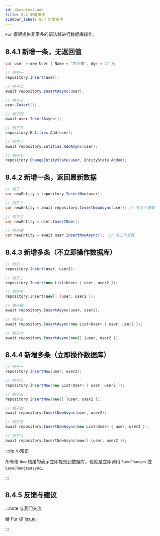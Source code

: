 ```yaml
---
id: dbcontext-add
title: 8.4 新增操作
sidebar_label: 8.4 新增操作
---
```


`Fur` 框架提供非常多的语法糖进行数据库操作。

## 8.4.1 新增一条，无返回值

```cs
var user = new User { Name = "百小僧", Age = 27 };

// 例子一
repository.Insert(user);

// 例子二
await repository.InsertAsync(user);

// 例子三
user.Insert();

// 例子四
await user.InsertAsync();

// 例子五
repository.Entities.Add(user);

// 例子六
await repository.Entities.AddAsync(user);

// 例子七
repository.ChangeEntityState(user, EntityState.Added);
```

## 8.4.2 新增一条，返回最新数据

```cs
// 例子一
var newEntity = repository.InsertNow(user);

// 例子二
var newEntity = await repository.InsertNowAsync(user); // 有三个重载

// 例子三
var newEntity = user.InsertNow();

// 例子四
var newEntity = await user.InsertNowAsync();  // 有三个重载
```

## 8.4.3 新增多条（不立即操作数据库）

```cs
// 例子一
repository.Insert(user, user2);

// 例子二
repository.Insert(new List<User> { user, user2 });

// 例子三
repository.Insert(new[] {user, user2 });

// 例子四
await repository.InsertAsync(user, user2);

// 例子五
await repository.InsertAsync(new List<User> { user, user2 });

// 例子六
await repository.InsertAsync(new[] {user, user2 });
```

## 8.4.4 新增多条（立即操作数据库）

```cs
// 例子一
repository.InsertNow(user, user2);

// 例子二
repository.InsertNow(new List<User> { user, user2 });

// 例子三
repository.InsertNow(new[] {user, user2 });

// 例子四
await repository.InsertNowAsync(user, user2);

// 例子五
await repository.InsertNowAsync(new List<User> { user, user2 });

// 例子六
await repository.InsertNowAsync(new[] {user, user2 });
```

:::tip 小知识

所有带 `Now` 结尾的表示立即提交到数据库，也就是立即调用 `SaveChanges` 或 `SaveChangesAsync`。

:::

## 8.4.5 反馈与建议

:::note 与我们交流

给 Fur 提 [Issue](https://gitee.com/monksoul/Fur/issues/new?issue)。

:::
